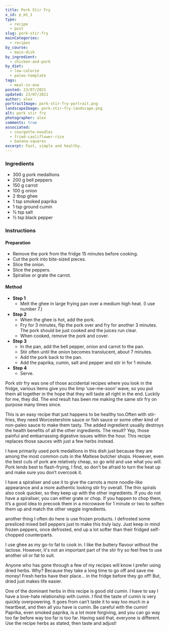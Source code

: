 ```yaml
---
title: Pork Stir Fry
x_id: p_m1_1
type:
  - recipe
  - post
slug: pork-stir-fry
mainCategories: 
  - recipes
by_course:
  - main-dish
by_ingredient:
  - chicken-and-pork
by_diet:
  - low-calorie
  - paleo-template
tags:
  - meal-in-one
posted: 23/07/2021
updated: 23/07/2021
author: alex
portraitImage: pork-stir-fry-portrait.png
landscapeImage: pork-stir-fry-landscape.png
alt: pork stir fry
photographer: alex
comments: true
associated: 
  - courgette-noodles
  - fried-cauliflower-rice
  - banana-squares
excerpt: Fast, simple and healthy.
---
```


<Ingredients>

### Ingredients
    
  - 300 g pork medallions
  - 200 g bell peppers
  - 150 g carrot
  - 100 g onion
  - 2 tbsp ghee
  - 1 tsp smoked paprika
  - 1 tsp ground cumin
  - ½ tsp salt
  - ½ tsp black pepper

</Ingredients>

<Instructions>

### Instructions

#### Preparation
  - Remove the pork from the fridge 15 minutes before cooking.
  - Cut the pork into bite-sized pieces.
  - Slice the onion.
  - Slice the peppers.
  - Spiralise or grate the carrot.

#### Method

  - **Step 1**
    - Melt the ghee in large frying pan over a medium high heat. (I use number 7.)
  - **Step 2**
    - When the ghee is hot, add the pork.
    - Fry for 3 minutes, flip the pork over and fry for another 3 minutes. The pork should be just cooked and the juices run clear. 
    - When cooked, remove the pork and cover.
  - **Step 3**
    - In the pan, add the bell pepper, onion and carrot to the pan.
    - Stir often until the onion becomes translucent, about 7 minutes.
    - Add the pork back to the pan.
    - Add the paprika, cumin, salt and pepper and stir in for 1 minute.
  - **Step 4**
    - Serve.

</Instructions>

<PostBody>

Pork stir fry was one of those accidental recipes where you look in the fridge, various items give you the limp ‘use-me-soon’ wave, so you put them all together in the hope that they will taste all right in the end. Luckily for me, they did. The end result has been me making the same stir fry on purpose many times since. 

This is an easy recipe that just happens to be healthy too.Often with stir-fries, they need Worcestershire sauce or fish sauce or some other kind of non-paleo sauce to make them tasty. The added ingredient usually destroys the health benefits of all the other ingredients. The result? Yep, those painful and embarrassing digestive issues within the hour. This recipe replaces those sauces with just a few herbs instead.

I have primarily used pork medallions in this dish just because they are among the most common cuts in the Maltese butcher shops. However, even the best cuts of pork are relatively cheap, so go wild and use what you will. Pork lends best to flash-frying, I find, so don’t be afraid to turn the heat up and make sure you don’t overcook it.

I have a spiraliser and use it to give the carrots a more noodle-like appearance and a more authentic looking stir fry overall. The thin spirals also cook quicker, so they keep up with the other ingredients. If you do not have a spiraliser, you can either grate or chop.  If you happen to chop them, it’s a good idea to precook them in a microwave for 1 minute or two to soften them up and match the other veggie ingredients.

another thing I often do here is use frozen products. I defrosted some presliced mixed bell peppers just to make this truly lazy. Just keep in mind frozen peppers, once defrosted, end up a lot softer than their fridged self-chopped counterparts.

I use ghee as my go-to fat to cook in. I like the buttery flavour without the lactose. However, it's not an important part of the stir fry so feel free to use another oil or fat to suit.

Anyone who has gone through a few of my recipes will know I prefer using dried herbs. Why? Because they take a long time to go off and save me money! Fresh herbs have their place… in the fridge before they go off! But, dried just makes life easier.

One of the dominant herbs in this recipe is good old cumin. I have to say I have a love-hate relationship with cumin. I find the taste of cumin is very quickly overpowering. It goes from can’t taste it to way too much in a heartbeat, and then all you have is cumin. Be careful with the cumin! Paprika, even smoked paprika, is a lot more forgiving, and you can go way too far before way too far is too far. Having said that, everyone is different. Use the recipe herbs as stated, then taste and adjust!

</PostBody>



